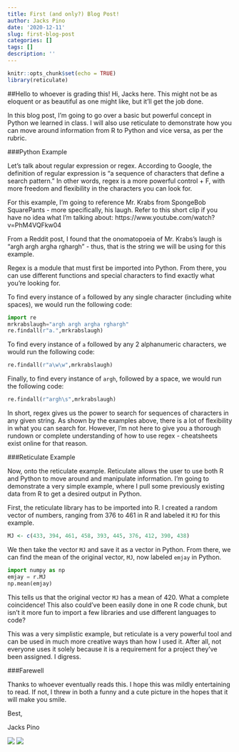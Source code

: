 ```yaml
---
title: First (and only?) Blog Post!
author: Jacks Pino
date: '2020-12-11'
slug: first-blog-post
categories: []
tags: []
description: ''
---
```

```r
knitr::opts_chunk$set(echo = TRUE)
library(reticulate)
```
##Hello to whoever is grading this!
Hi, Jacks here. This might not be as eloquent or as beautiful as one might like, but it'll get the job done.


In this blog post, I'm going to go over a basic but powerful concept in Python we learned in class. I will also use reticulate to demonstrate how you can move around information from R to Python and vice versa, as per the rubric.


###Python Example

Let's talk about regular expression or regex. According to Google, the definition of regular expression is "a sequence of characters that define a search pattern." In other words, regex is a more powerful control + F, with more freedom and flexibility in the characters you can look for.


For this example, I'm going to reference Mr. Krabs from SpongeBob SquarePants - more specifically, his laugh. Refer to this short clip if you have no idea what I'm talking about: https://www.youtube.com/watch?v=PhM4VQFkw04


From a Reddit post, I found that the onomatopoeia of Mr. Krabs's laugh is "argh argh argha rghargh" - thus, that is the string we will be using for this example.


Regex is a module that must first be imported into Python. From there, you can use different functions and special characters to find exactly what you're looking for.


To find every instance of `a` followed by any single character (including white spaces), we would run the following code:


```python
import re
mrkrabslaugh="argh argh argha rghargh"
re.findall(r"a.",mrkrabslaugh)
```


To find every instance of `a` followed by any 2 alphanumeric characters, we would run the following code:


```python
re.findall(r"a\w\w",mrkrabslaugh)
```


Finally, to find every instance of `argh`, followed by a space, we would run the following code:


```python
re.findall(r"argh\s",mrkrabslaugh)
```


In short, regex gives us the power to search for sequences of characters in any given string. As shown by the examples above, there is a lot of flexibility in what you can search for. However, I'm not here to give you a thorough rundown or complete understanding of how to use regex - cheatsheets exist online for that reason.


###Reticulate Example

Now, onto the reticulate example. Reticulate allows the user to use both R and Python to move around and manipulate information. I'm going to demonstrate a very simple example, where I pull some previously existing data from R to get a desired output in Python.

First, the reticulate library has to be imported into R. I created a random vector of numbers, ranging from 376 to 461 in R and labeled it `MJ` for this example.

```R
MJ <- c(433, 394, 461, 458, 393, 445, 376, 412, 390, 438)
```


We then take the vector `MJ` and save it as a vector in Python. From there, we can find the mean of the original vector, `MJ`, now labeled `emjay` in Python.


```python
import numpy as np
emjay = r.MJ
np.mean(emjay)
```


This tells us that the original vector `MJ` has a mean of 420. What a complete coincidence! This also could've been easily done in one R code chunk, but isn't it more fun to import a few libraries and use different languages to code?


This was a very simplistic example, but reticulate is a very powerful tool and can be used in much more creative ways than how I used it. After all, not everyone uses it solely because it is a requirement for a project they've been assigned. I digress.


###Farewell

Thanks to whoever eventually reads this. I hope this was mildly entertaining to read. If not, I threw in both a funny and a cute picture in the hopes that it will make you smile.


Best,

Jacks Pino

![](/post/2020-12-04-first-blog-post_files/IMG_20201106_100740.jpg)
![](/post/2020-12-04-first-blog-post_files/Snapchat-877219221.jpg)